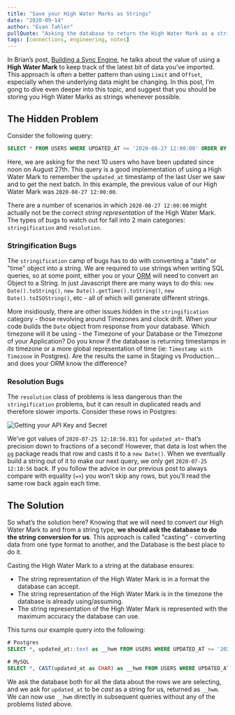 ```yaml
---
title: "Save your High Water Marks as Strings"
date: "2020-09-14"
author: "Evan Tahler"
pullQuote: "Asking the database to return the High Water Mark as a string prevents a number of bugs."
tags: [connections, engineering, notes]
---
```


In Brian’s post, [Building a Sync Engine](/blog/building-a-sync-engine), he talks about the value of using a **High Water Mark** to keep track of the latest bit of data you’ve imported. This approach is often a better pattern than using `Limit` and `Offset`, especially when the underlying data might be changing. In this post, I’m gong to dive even deeper into this topic, and suggest that you should be storing you High Water Marks as strings whenever possible.

## The Hidden Problem

Consider the following query:

```sql
SELECT * FROM USERS WHERE UPDATED_AT >= '2020-08-27 12:00:00' ORDER BY updated_at ASC LIMIT 10
```

Here, we are asking for the next 10 users who have been updated since noon on August 27th. This query is a good implementation of using a High Water Mark to remember the `updated_at` timestamp of the last User we saw and to get the next batch. In this example, the previous value of our High Water Mark was `2020-08-27 12:00:00`.

There are a number of scenarios in which `2020-08-27 12:00:00` might actually not be the correct _string representation_ of the High Water Mark. The types of bugs to watch out for fall into 2 main categories: `stringification` and `resolution`.

### Stringification Bugs

The `stringification` camp of bugs has to do with converting a "date" or "time" object into a string. We are required to use strings when writing SQL queries, so at some point, either you or your [ORM](https://en.wikipedia.org/wiki/Object-relational_mapping) will need to convert an Object to a String. In just Javascript there are many ways to do this: `new Date().toString()`, `new Date().getTime().toString()`, `new Date().toISOString()`, etc - all of which will generate different strings.

More insidiously, there are other issues hidden in the `stringification` category - those revolving around Timezones and clock drift. When your code builds the `Date` object from response from your database. Which timezone will it be using - the Timezone of your Database or the Timezone of your Application? Do you know if the database is returning timestamps in _its_ timezone or a more global representation of time (ie: `Timestamp with Timezone` in Postgres). Are the results the same in Staging vs Production... and does your ORM know the difference?

### Resolution Bugs

The `resolution` class of problems is less dangerous than the `stringification` problems, but it can result in duplicated reads and therefore slower imports. Consider these rows in Postgres:

<Image
  maxHeight={200}
  alt="Getting your API Key and Secret"
  src="save-your-high-water-marks-as-strings/database.png"
/>

We’ve got values of `2020-07-25 12:18:56.831` for `updated_at`– that’s precision down to fractions of a second! However, that data is lost when the [ `pg`](https://node-postgres.com/) package reads that row and casts it to a `new Date()`. When we eventually build a string out of it to make our next query, we only get `2020-07-25 12:18:56` back. If you follow the advice in our previous post to always compare with equality (`=>`) you won’t skip any rows, but you’ll read the same row back again each time.

## The Solution

So what’s the solution here? Knowing that we will need to convert our High Water Mark to and from a string type, **we should ask the database to do the string conversion for us**. This approach is called "casting" - converting data from one type format to another, and the Database is the best place to do it.

Casting the High Water Mark to a string at the database ensures:

- The string representation of the High Water Mark is in a format the database can accept.
- The string representation of the High Water Mark is in the timezone the database is already using/assuming.
- The string representation of the High Water Mark is represented with the maximum accuracy the database can use.

This turns our example query into the following:

```sql
# Postgres
SELECT *, updated_at::text as __hwm FROM USERS WHERE UPDATED_AT >= '2020-08-27 12:00:00' ORDER BY updated_at ASC LIMIT 10

# MySQL
SELECT *, CAST(updated_at as CHAR) as __hwm FROM USERS WHERE UPDATED_AT >= '2020-08-27 12:00:00' ORDER BY updated_at ASC LIMIT 10
```

We ask the database both for all the data about the rows we are selecting, and we ask for `updated_at` to be _cast_ as a string for us, returned as `__hwm`. We can now use `__hwm` directly in subsequent queries without any of the problems listed above.
